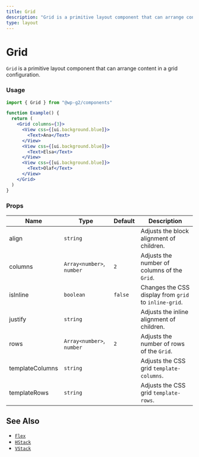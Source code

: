 ```yaml
---
title: Grid
description: "Grid is a primitive layout component that can arrange content in a grid configuration."
type: layout
---
```


# Grid

`Grid` is a primitive layout component that can arrange content in a grid configuration.

### Usage

```jsx live
import { Grid } from "@wp-g2/components"

function Example() {
  return (
    <Grid columns={3}>
      <View css={[ui.background.blue]}>
        <Text>Ana</Text>
      </View>
      <View css={[ui.background.blue]}>
        <Text>Elsa</Text>
      </View>
      <View css={[ui.background.blue]}>
        <Text>Olaf</Text>
      </View>
    </Grid>
  )
}
```

### Props

| Name            | Type                      | Default | Description                                           |
| --------------- | ------------------------- | ------- | ----------------------------------------------------- |
| align           | `string`                  |         | Adjusts the block alignment of children.              |
| columns         | `Array<number>`, `number` | `2`     | Adjusts the number of columns of the `Grid`.          |
| isInline        | `boolean`                 | `false` | Changes the CSS display from `grid` to `inline-grid`. |
| justify         | `string`                  |         | Adjusts the inline alignment of children.             |
| rows            | `Array<number>`, `number` | `2`     | Adjusts the number of rows of the `Grid`.             |
| templateColumns | `string`                  |         | Adjusts the CSS grid `template-columns`.              |
| templateRows    | `string`                  |         | Adjusts the CSS grid `template-rows`.                 |

## See Also

- [`Flex`](/components/flex)
- [`HStack`](/components/hstack)
- [`VStack`](/components/vstack)
